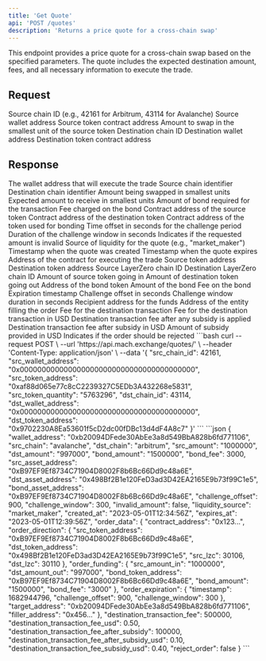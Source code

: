 ```yaml
---
title: 'Get Quote'
api: 'POST /quotes'
description: 'Returns a price quote for a cross-chain swap'
---
```


This endpoint provides a price quote for a cross-chain swap based on the specified parameters. The quote includes the expected destination amount, fees, and all necessary information to execute the trade.

## Request

<ParamField body="src_chain_id" type="integer" required>
  Source chain ID (e.g., 42161 for Arbitrum, 43114 for Avalanche)
</ParamField>

<ParamField body="src_wallet_address" type="string" required>
  Source wallet address
</ParamField>

<ParamField body="src_token_address" type="string" required>
  Source token contract address
</ParamField>

<ParamField body="src_token_quantity" type="string" required>
  Amount to swap in the smallest unit of the source token
</ParamField>

<ParamField body="dst_chain_id" type="integer" required>
  Destination chain ID
</ParamField>

<ParamField body="dst_wallet_address" type="string" required>
  Destination wallet address
</ParamField>

<ParamField body="dst_token_address" type="string" required>
  Destination token contract address
</ParamField>

## Response

<ResponseField name="wallet_address" type="string">
  The wallet address that will execute the trade
</ResponseField>

<ResponseField name="src_chain" type="string">
  Source chain identifier
</ResponseField>

<ResponseField name="dst_chain" type="string">
  Destination chain identifier
</ResponseField>

<ResponseField name="src_amount" type="string">
  Amount being swapped in smallest units
</ResponseField>

<ResponseField name="dst_amount" type="string">
  Expected amount to receive in smallest units
</ResponseField>

<ResponseField name="bond_amount" type="string">
  Amount of bond required for the transaction
</ResponseField>

<ResponseField name="bond_fee" type="integer">
  Fee charged on the bond
</ResponseField>

<ResponseField name="src_asset_address" type="string">
  Contract address of the source token
</ResponseField>

<ResponseField name="dst_asset_address" type="string">
  Contract address of the destination token
</ResponseField>

<ResponseField name="bond_asset_address" type="string">
  Contract address of the token used for bonding
</ResponseField>

<ResponseField name="challenge_offset" type="integer">
  Time offset in seconds for the challenge period
</ResponseField>

<ResponseField name="challenge_window" type="integer">
  Duration of the challenge window in seconds
</ResponseField>

<ResponseField name="invalid_amount" type="boolean">
  Indicates if the requested amount is invalid
</ResponseField>

<ResponseField name="liquidity_source" type="string">
  Source of liquidity for the quote (e.g., "market_maker")
</ResponseField>

<ResponseField name="created_at" type="string">
  Timestamp when the quote was created
</ResponseField>

<ResponseField name="expires_at" type="string">
  Timestamp when the quote expires
</ResponseField>

<ResponseField name="order_data" type="object">
  <Expandable title="Order Data Object">
    <ResponseField name="contract_address" type="string">
      Address of the contract for executing the trade
    </ResponseField>
    <ResponseField name="order_direction" type="object">
      <Expandable title="Order Direction">
        <ResponseField name="src_token_address" type="string">
          Source token address
        </ResponseField>
        <ResponseField name="dst_token_address" type="string">
          Destination token address
        </ResponseField>
        <ResponseField name="src_lzc" type="integer">
          Source LayerZero chain ID
        </ResponseField>
        <ResponseField name="dst_lzc" type="integer">
          Destination LayerZero chain ID
        </ResponseField>
      </Expandable>
    </ResponseField>
    <ResponseField name="order_funding" type="object">
      <Expandable title="Order Funding">
        <ResponseField name="src_amount_in" type="string">
          Amount of source token going in
        </ResponseField>
        <ResponseField name="dst_amount_out" type="string">
          Amount of destination token going out
        </ResponseField>
        <ResponseField name="bond_token_address" type="string">
          Address of the bond token
        </ResponseField>
        <ResponseField name="bond_amount" type="string">
          Amount of the bond
        </ResponseField>
        <ResponseField name="bond_fee" type="string">
          Fee on the bond
        </ResponseField>
      </Expandable>
    </ResponseField>
    <ResponseField name="order_expiration" type="object">
      <Expandable title="Order Expiration">
        <ResponseField name="timestamp" type="integer">
          Expiration timestamp
        </ResponseField>
        <ResponseField name="challenge_offset" type="integer">
          Challenge offset in seconds
        </ResponseField>
        <ResponseField name="challenge_window" type="integer">
          Challenge window duration in seconds
        </ResponseField>
      </Expandable>
    </ResponseField>
    <ResponseField name="target_address" type="string">
      Recipient address for the funds
    </ResponseField>
    <ResponseField name="filler_address" type="string">
      Address of the entity filling the order
    </ResponseField>
  </Expandable>
</ResponseField>

<ResponseField name="destination_transaction_fee" type="integer">
  Fee for the destination transaction
</ResponseField>

<ResponseField name="destination_transaction_fee_usd" type="number">
  Fee for the destination transaction in USD
</ResponseField>

<ResponseField name="destination_transaction_fee_after_subsidy" type="integer">
  Destination transaction fee after any subsidy is applied
</ResponseField>

<ResponseField name="destination_transaction_fee_after_subsidy_usd" type="number">
  Destination transaction fee after subsidy in USD
</ResponseField>

<ResponseField name="destination_transaction_fee_subsidy_usd" type="number">
  Amount of subsidy provided in USD
</ResponseField>

<ResponseField name="reject_order" type="boolean">
  Indicates if the order should be rejected
</ResponseField>

<RequestExample>
```bash
curl --request POST \
  --url 'https://api.mach.exchange/quotes/' \
  --header 'Content-Type: application/json' \
  --data '{
    "src_chain_id": 42161,
    "src_wallet_address": "0x0000000000000000000000000000000000000000",
    "src_token_address": "0xaf88d065e77c8cC2239327C5EDb3A432268e5831",
    "src_token_quantity": "5763296",
    "dst_chain_id": 43114,
    "dst_wallet_address": "0x0000000000000000000000000000000000000000",
    "dst_token_address": "0x9702230A8Ea53601f5cD2dc00fDBc13d4dF4A8c7"
  }'
```
</RequestExample>

<ResponseExample>
```json
{
  "wallet_address": "0xb20094DFede30AbEe3a8d549BbA828b6fd771106",
  "src_chain": "avalanche",
  "dst_chain": "arbitrum",
  "src_amount": "1000000",
  "dst_amount": "997000",
  "bond_amount": "1500000",
  "bond_fee": 3000,
  "src_asset_address": "0xB97EF9Ef8734C71904D8002F8b6Bc66Dd9c48a6E",
  "dst_asset_address": "0x498Bf2B1e120FeD3ad3D42EA2165E9b73f99C1e5",
  "bond_asset_address": "0xB97EF9Ef8734C71904D8002F8b6Bc66Dd9c48a6E",
  "challenge_offset": 900,
  "challenge_window": 300,
  "invalid_amount": false,
  "liquidity_source": "market_maker",
  "created_at": "2023-05-01T12:34:56Z",
  "expires_at": "2023-05-01T12:39:56Z",
  "order_data": {
    "contract_address": "0x123...",
    "order_direction": {
      "src_token_address": "0xB97EF9Ef8734C71904D8002F8b6Bc66Dd9c48a6E",
      "dst_token_address": "0x498Bf2B1e120FeD3ad3D42EA2165E9b73f99C1e5",
      "src_lzc": 30106,
      "dst_lzc": 30110
    },
    "order_funding": {
      "src_amount_in": "1000000",
      "dst_amount_out": "997000",
      "bond_token_address": "0xB97EF9Ef8734C71904D8002F8b6Bc66Dd9c48a6E",
      "bond_amount": "1500000",
      "bond_fee": "3000"
    },
    "order_expiration": {
      "timestamp": 1682944796,
      "challenge_offset": 900,
      "challenge_window": 300
    },
    "target_address": "0xb20094DFede30AbEe3a8d549BbA828b6fd771106",
    "filler_address": "0x456..."
  },
  "destination_transaction_fee": 500000,
  "destination_transaction_fee_usd": 0.50,
  "destination_transaction_fee_after_subsidy": 100000,
  "destination_transaction_fee_after_subsidy_usd": 0.10,
  "destination_transaction_fee_subsidy_usd": 0.40,
  "reject_order": false
}
```
</ResponseExample>
